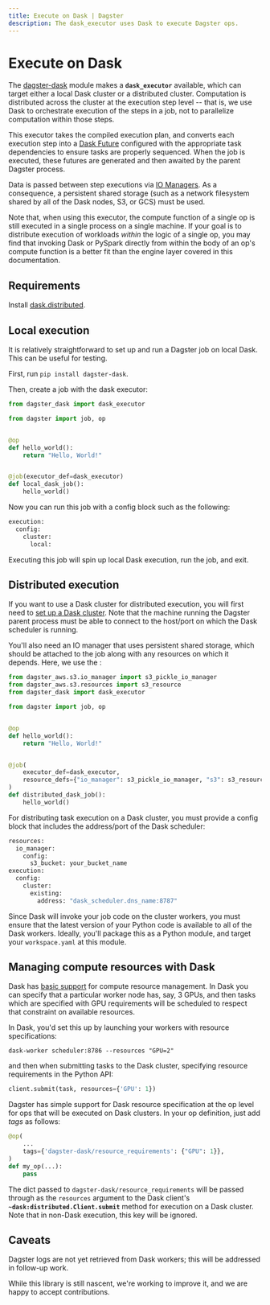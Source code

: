 ```yaml
---
title: Execute on Dask | Dagster
description: The dask_executor uses Dask to execute Dagster ops.
---
```


# Execute on Dask

The [dagster-dask](https://github.com/dagster-io/dagster/tree/master/python_modules/libraries/dagster-dask) module makes a **`dask_executor`** available, which can target either a local Dask cluster or a distributed cluster. Computation is distributed across the cluster at the execution step level -- that is, we use Dask to orchestrate execution of the steps in a job, not to parallelize computation within those steps.

This executor takes the compiled execution plan, and converts each execution step into a [Dask Future](https://docs.dask.org/en/latest/futures.html) configured with the appropriate task dependencies to ensure tasks are properly sequenced. When the job is executed, these futures are generated and then awaited by the parent Dagster process.

Data is passed between step executions via [IO Managers](/concepts/io-management/io-managers). As a consequence, a persistent shared storage (such as a network filesystem shared by all of the Dask nodes, S3, or GCS) must be used.

Note that, when using this executor, the compute function of a single op is still executed in a single process on a single machine. If your goal is to distribute execution of workloads _within_ the logic of a single op, you may find that invoking Dask or PySpark directly from within the body of an op's compute function is a better fit than the engine layer covered in this documentation.

## Requirements

Install [dask.distributed](https://distributed.readthedocs.io/en/latest/install.html).

## Local execution

It is relatively straightforward to set up and run a Dagster job on local Dask. This can be useful for testing.

First, run `pip install dagster-dask`.

Then, create a job with the dask executor:

```python file=/deploying/dask_hello_world.py startafter=start_local_job_marker endbefore=end_local_job_marker
from dagster_dask import dask_executor

from dagster import job, op


@op
def hello_world():
    return "Hello, World!"


@job(executor_def=dask_executor)
def local_dask_job():
    hello_world()
```

Now you can run this job with a config block such as the following:

```python file=/deploying/dask_hello_world.yaml
execution:
  config:
    cluster:
      local:
```

Executing this job will spin up local Dask execution, run the job, and exit.

## Distributed execution

If you want to use a Dask cluster for distributed execution, you will first need to [set up a Dask cluster](https://distributed.readthedocs.io/en/latest/quickstart.html#setup-dask-distributed-the-hard-way). Note that the machine running the Dagster parent process must be able to connect to the host/port on which the Dask scheduler is running.

You'll also need an IO manager that uses persistent shared storage, which should be attached to the job along with any resources on which it depends. Here, we use the <PyObject module="dagster_aws.s3" object="s3_pickle_io_manager"/>:

```python file=/deploying/dask_hello_world_distributed.py startafter=start_distributed_job_marker endbefore=end_distributed_job_marker
from dagster_aws.s3.io_manager import s3_pickle_io_manager
from dagster_aws.s3.resources import s3_resource
from dagster_dask import dask_executor

from dagster import job, op


@op
def hello_world():
    return "Hello, World!"


@job(
    executor_def=dask_executor,
    resource_defs={"io_manager": s3_pickle_io_manager, "s3": s3_resource},
)
def distributed_dask_job():
    hello_world()
```

For distributing task execution on a Dask cluster, you must provide a config block that includes the address/port of the Dask scheduler:

```python file=/deploying/dask_remote.yaml
resources:
  io_manager:
    config:
      s3_bucket: your_bucket_name
execution:
  config:
    cluster:
      existing:
        address: "dask_scheduler.dns_name:8787"
```

Since Dask will invoke your job code on the cluster workers, you must ensure that the latest version of your Python code is available to all of the Dask workers. Ideally, you'll package this as a Python module, and target your `workspace.yaml` at this module.

## Managing compute resources with Dask

Dask has [basic support](https://distributed.dask.org/en/latest/resources.html) for compute resource management. In Dask you can specify that a particular worker node has, say, 3 GPUs, and then tasks which are specified with GPU requirements will be scheduled to respect that constraint on available resources.

In Dask, you'd set this up by launching your workers with resource specifications:

```shell
dask-worker scheduler:8786 --resources "GPU=2"
```

and then when submitting tasks to the Dask cluster, specifying resource requirements in the Python API:

```python
client.submit(task, resources={'GPU': 1})
```

Dagster has simple support for Dask resource specification at the op level for ops that will be executed on Dask clusters. In your op definition, just add _tags_ as follows:

```python
@op(
    ...
    tags={'dagster-dask/resource_requirements': {"GPU": 1}},
)
def my_op(...):
    pass
```

The dict passed to `dagster-dask/resource_requirements` will be passed through as the `resources` argument to the Dask client's **`~dask:distributed.Client.submit`** method for execution on a Dask cluster. Note that in non-Dask execution, this key will be ignored.

## Caveats

Dagster logs are not yet retrieved from Dask workers; this will be addressed in follow-up work.

While this library is still nascent, we're working to improve it, and we are happy to accept contributions.
